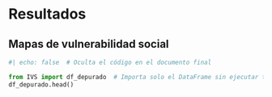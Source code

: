 # Resultados

## Mapas de vulnerabilidad social

```python
#| echo: false  # Oculta el código en el documento final

from IVS import df_depurado  # Importa solo el DataFrame sin ejecutar todo el script
df_depurado.head()
```

